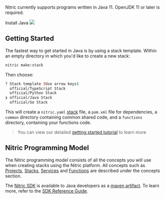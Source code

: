 <Box display="flex">
  <Box width={'75%'}>
    <p>
      Nitric currently supports programs written in Java 11. OpenJDK 11 or later
      is required.
    </p>
    <Box textAlign="center" mb={4}>
      <LinkButton
        variant="contained"
        href="https://openjdk.java.net/install/index.html"
        target="_blank"
      >
        Install Java
      </LinkButton>
    </Box>
  </Box>
  <Box width={'25%'} mt={-8}>
    <img src="../assets/logos/java.png" height={150} />
  </Box>
</Box>

## Getting Started

The fastest way to get started in Java is by using a stack template. Within an empty directory in which you'd like to create a new stack:

```bash
nitric make:stack
```

Then choose:

```bash
? Stack template (Use arrow keys)
  official/TypeScript Stack
  official/Python Stack
❯ official/Java Stack
  official/Go Stack
```

This will create a `nitric.yaml` [stack](/docs/intro/concepts/stack) file, a `pom.xml` file for dependencies, a `common` directory containing common shared code, and a `functions` directory, containing your functions code.

> You can view our detailed [getting started tutorial](/docs/getting-started/multi-cloud) to learn more

## Nitric Programming Model

The Nitric programming model consists of all the concepts you will use when creating stacks using the Nitric platform.
All concepts such as [Projects](/docs/intro/concepts/projects), [Stacks](/docs/intro/concepts/stack), [Services](/docs/intro/concepts/services) and [Functions](/docs/intro/concepts/functions) are described under the concepts section.

The <a href="https://github.com/nitrictech/java-sdk" target="_blank">Nitric SDK</a> is available to Java developers as a <a href="https://search.maven.org/artifact/io.nitric/java-sdk" target="_blank">maven artifact</a>. To learn more, refer to the [SDK Reference Guide](/docs/reference/sdks).
